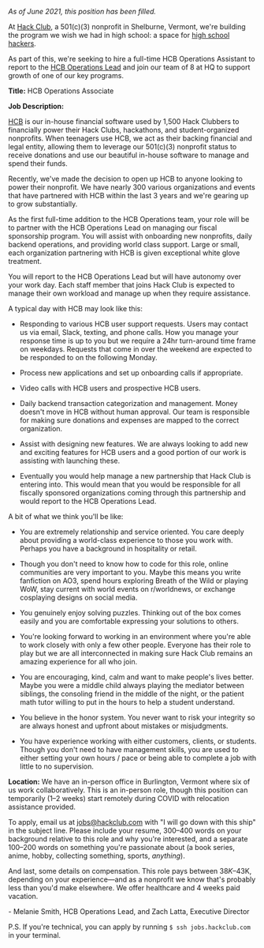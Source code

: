 _As of June 2021, this position has been filled._

At [Hack Club](https://hackclub.com), a 501(c)(3) nonprofit in Shelburne, Vermont, we're building the program we wish we had in high school: a space for [high school hackers](https://en.wikipedia.org/wiki/Hacker_ethic).

As part of this, we're seeking to hire a full-time HCB Operations Assistant to report to the [HCB Operations Lead](https://hackclub.com/jobs/hcb-ops-lead/) and join our team of 8 at HQ to support growth of one of our key programs.

**Title:** HCB Operations Associate

**Job Description:**

[HCB](https://medium.com/hackclub/hack-club-bank-is-now-live-for-everyone-including-you-884f7f54836f) is our in-house financial software used by 1,500 Hack Clubbers to financially power their Hack Clubs, hackathons, and student-organized nonprofits. When teenagers use HCB, we act as their backing financial and legal entity, allowing them to leverage our 501(c)(3) nonprofit status to receive donations and use our beautiful in-house software to manage and spend their funds.

Recently, we've made the decision to open up HCB to anyone looking to power their nonprofit. We have nearly 300 various organizations and events that have partnered with HCB within the last 3 years and we're gearing up to grow substantially.

As the first full-time addition to the HCB Operations team, your role will be to partner with the HCB Operations Lead on managing our fiscal sponsorship program. You will assist with onboarding new nonprofits, daily backend operations, and providing world class support. Large or small, each organization partnering with HCB is given exceptional white glove treatment.

You will report to the HCB Operations Lead but will have autonomy over your work day. Each staff member that joins Hack Club is expected to manage their own workload and manage up when they require assistance.

A typical day with HCB may look like this:

- Responding to various HCB user support requests. Users may contact us via email, Slack, texting, and phone calls. How you manage your response time is up to you but we require a 24hr turn-around time frame on weekdays. Requests that come in over the weekend are expected to be responded to on the following Monday.

- Process new applications and set up onboarding calls if appropriate.

- Video calls with HCB users and prospective HCB users.

- Daily backend transaction categorization and management. Money doesn't move in HCB without human approval. Our team is responsible for making sure donations and expenses are mapped to the correct organization.

- Assist with designing new features. We are always looking to add new and exciting features for HCB users and a good portion of our work is assisting with launching these.

- Eventually you would help manage a new partnership that Hack Club is entering into. This would mean that you would be responsible for all fiscally sponsored organizations coming through this partnership and would report to the HCB Operations Lead.

A bit of what we think you'll be like:

- You are extremely relationship and service oriented. You care deeply about providing a world-class experience to those you work with. Perhaps you have a background in hospitality or retail.

- Though you don't need to know how to code for this role, online communities are very important to you. Maybe this means you write fanfiction on AO3, spend hours exploring Breath of the Wild or playing WoW, stay current with world events on r/worldnews, or exchange cosplaying designs on social media.

- You genuinely enjoy solving puzzles. Thinking out of the box comes easily and you are comfortable expressing your solutions to others.

- You're looking forward to working in an environment where you're able to work closely with only a few other people. Everyone has their role to play but we are all interconnected in making sure Hack Club remains an amazing experience for all who join.

- You are encouraging, kind, calm and want to make people's lives better. Maybe you were a middle child always playing the mediator between siblings, the consoling friend in the middle of the night, or the patient math tutor willing to put in the hours to help a student understand.

- You believe in the honor system. You never want to risk your integrity so are always honest and upfront about mistakes or misjudgments.

- You have experience working with either customers, clients, or students. Though you don't need to have management skills, you are used to either setting your own hours / pace or being able to complete a job with little to no supervision.

**Location:** We have an in-person office in Burlington, Vermont where six of us work collaboratively. This is an in-person role, though this position can temporarily (1–2 weeks) start remotely during COVID with relocation assistance provided.

To apply, email us at [jobs@hackclub.com](mailto:jobs@hackclub.com) with "I will go down with this ship" in the subject line. Please include your resume, 300–400 words on your background relative to this role and why you're interested, and a separate 100–200 words on something you're passionate about (a book series, anime, hobby, collecting something, sports, _anything_).

And last, some details on compensation. This role pays between $38K–$43K, depending on your experience—and as a nonprofit we know that's probably less than you'd make elsewhere. We offer healthcare and 4 weeks paid vacation.

\- Melanie Smith, HCB Operations Lead, and Zach Latta, Executive Director

P.S. If you're technical, you can apply by running `$ ssh jobs.hackclub.com` in your terminal.

